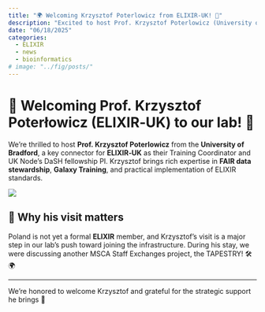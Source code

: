 ```yaml
---
title: "🌍 Welcoming Krzysztof Poterlowicz from ELIXIR‑UK! 🚀"
description: "Excited to host Prof. Krzysztof Poterlowicz (University of Bradford & ELIXIR‑UK) to support our lab’s journey toward full ELIXIR integration."
date: "06/18/2025"
categories:
  - ELIXIR
  - news
  - bioinformatics
# image: "../fig/posts/"
---
```


# 🤝 Welcoming Prof. Krzysztof Poterłowicz (ELIXIR‑UK) to our lab! 🎉

We’re thrilled to host **Prof. Krzysztof Poterlowicz** from the **University of Bradford**, a key connector for **ELIXIR‑UK** as their Training Coordinator and UK Node's DaSH fellowship PI. Krzysztof brings rich expertise in **FAIR data stewardship**, **Galaxy Training**, and practical implementation of ELIXIR standards.

![](../fig/posts/2025_06_18/20250526_095543.jpg)

## 🎯 Why his visit matters

Poland is not yet a formal **ELIXIR** member, and Krzysztof's visit is a major step in our lab’s push toward joining the infrastructure. During his stay, we were discussing another MSCA Staff Exchanges project, the TAPESTRY! 🛠🌍️

---

We’re honored to welcome Krzysztof and grateful for the strategic support he brings 🙌

